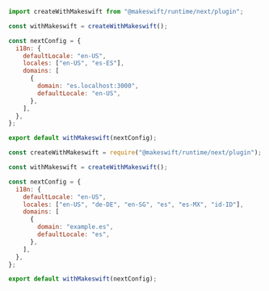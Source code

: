 <CodeGroup>

```js next.config.ts
import createWithMakeswift from "@makeswift/runtime/next/plugin";

const withMakeswift = createWithMakeswift();

const nextConfig = {
  i18n: {
    defaultLocale: "en-US",
    locales: ["en-US", "es-ES"],
    domains: [
      {
        domain: "es.localhost:3000",
        defaultLocale: "en-US",
      },
    ],
  },
};

export default withMakeswift(nextConfig);
```

```js next.config.js
const createWithMakeswift = require("@makeswift/runtime/next/plugin");

const withMakeswift = createWithMakeswift();

const nextConfig = {
  i18n: {
    defaultLocale: "en-US",
    locales: ["en-US", "de-DE", "en-SG", "es", "es-MX", "id-ID"],
    domains: [
      {
        domain: "example.es",
        defaultLocale: "es",
      },
    ],
  },
};

export default withMakeswift(nextConfig);
```

</CodeGroup>
